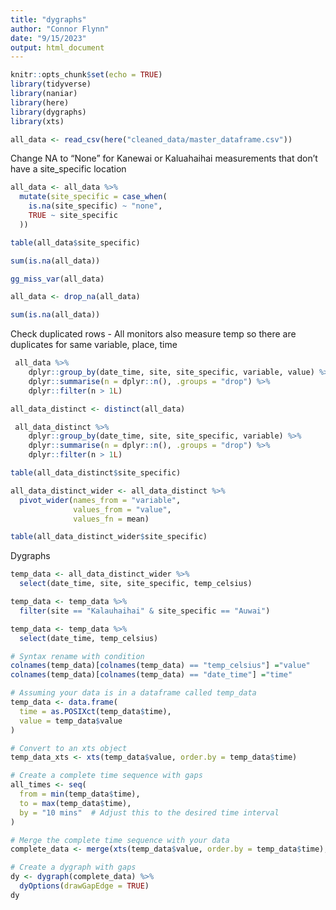 ```yaml
---
title: "dygraphs"
author: "Connor Flynn"
date: "9/15/2023"
output: html_document
---
```


```r
knitr::opts_chunk$set(echo = TRUE)
library(tidyverse)
library(naniar)
library(here)
library(dygraphs)
library(xts)
```



```r
all_data <- read_csv(here("cleaned_data/master_dataframe.csv"))
```
Change NA to "None" for Kanewai or Kaluahaihai measurements that don't have a site_specific location

```r
all_data <- all_data %>%
  mutate(site_specific = case_when(
    is.na(site_specific) ~ "none",
    TRUE ~ site_specific
  ))
```


```r
table(all_data$site_specific)
```



```r
sum(is.na(all_data))
```

```r
gg_miss_var(all_data)
```
```r
all_data <- drop_na(all_data)
```


```r
sum(is.na(all_data))
```

Check duplicated rows
- All monitors also measure temp so there are duplicates for same variable, place, time

```r
 all_data %>%
    dplyr::group_by(date_time, site, site_specific, variable, value) %>%
    dplyr::summarise(n = dplyr::n(), .groups = "drop") %>%
    dplyr::filter(n > 1L)
```

```r
all_data_distinct <- distinct(all_data)
```


```r
 all_data_distinct %>%
    dplyr::group_by(date_time, site, site_specific, variable) %>%
    dplyr::summarise(n = dplyr::n(), .groups = "drop") %>%
    dplyr::filter(n > 1L)
```
```r
table(all_data_distinct$site_specific)
```




```r
all_data_distinct_wider <- all_data_distinct %>% 
  pivot_wider(names_from = "variable",
              values_from = "value",
              values_fn = mean)
```

```r
table(all_data_distinct_wider$site_specific)
```



Dygraphs

```r
temp_data <- all_data_distinct_wider %>% 
  select(date_time, site, site_specific, temp_celsius)
```

```r
temp_data <- temp_data %>% 
  filter(site == "Kalauhaihai" & site_specific == "Auwai")
```

```r
temp_data <- temp_data %>% 
  select(date_time, temp_celsius)
```

```r

# Syntax rename with condition
colnames(temp_data)[colnames(temp_data) == "temp_celsius"] ="value"
colnames(temp_data)[colnames(temp_data) == "date_time"] ="time"

```


```r
# Assuming your data is in a dataframe called temp_data
temp_data <- data.frame(
  time = as.POSIXct(temp_data$time),
  value = temp_data$value
)

# Convert to an xts object
temp_data_xts <- xts(temp_data$value, order.by = temp_data$time)

```


```r
# Create a complete time sequence with gaps
all_times <- seq(
  from = min(temp_data$time),
  to = max(temp_data$time),
  by = "10 mins"  # Adjust this to the desired time interval
)

# Merge the complete time sequence with your data
complete_data <- merge(xts(temp_data$value, order.by = temp_data$time), xts(, order.by = all_times))

# Create a dygraph with gaps
dy <- dygraph(complete_data) %>%
  dyOptions(drawGapEdge = TRUE)
dy
```






